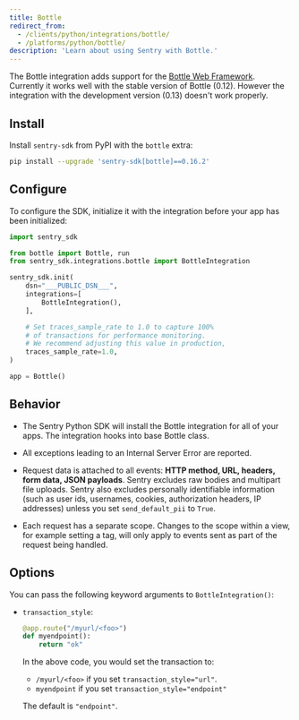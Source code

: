 ```yaml
---
title: Bottle
redirect_from:
  - /clients/python/integrations/bottle/
  - /platforms/python/bottle/
description: 'Learn about using Sentry with Bottle.'
---
```


The Bottle integration adds support for the [Bottle Web Framework](https://bottlepy.org/).
Currently it works well with the stable version of Bottle (0.12).
However the integration with the development version (0.13) doesn't work properly.

## Install

Install `sentry-sdk` from PyPI with the `bottle` extra:

```bash
pip install --upgrade 'sentry-sdk[bottle]==0.16.2'
```

## Configure

To configure the SDK, initialize it with the integration before your app has been initialized:

```python
import sentry_sdk

from bottle import Bottle, run
from sentry_sdk.integrations.bottle import BottleIntegration

sentry_sdk.init(
    dsn="___PUBLIC_DSN___",
    integrations=[
        BottleIntegration(),
    ],

    # Set traces_sample_rate to 1.0 to capture 100%
    # of transactions for performance monitoring.
    # We recommend adjusting this value in production,
    traces_sample_rate=1.0,
)

app = Bottle()
```

## Behavior

- The Sentry Python SDK will install the Bottle integration for all of your apps. The integration hooks into base Bottle class.

- All exceptions leading to an Internal Server Error are reported.

- Request data is attached to all events: **HTTP method, URL, headers, form data, JSON payloads**. Sentry excludes raw bodies and multipart file uploads. Sentry also excludes personally identifiable information (such as user ids, usernames, cookies, authorization headers, IP addresses) unless you set `send_default_pii` to `True`.

- Each request has a separate scope. Changes to the scope within a view, for example setting a tag, will only apply to events sent as part of the request being handled.

## Options

You can pass the following keyword arguments to `BottleIntegration()`:

- `transaction_style`:

  ```python
  @app.route("/myurl/<foo>")
  def myendpoint():
      return "ok"
  ```

  In the above code, you would set the transaction to:

  - `/myurl/<foo>` if you set `transaction_style="url"`.
  - `myendpoint` if you set `transaction_style="endpoint"`

  The default is `"endpoint"`.
